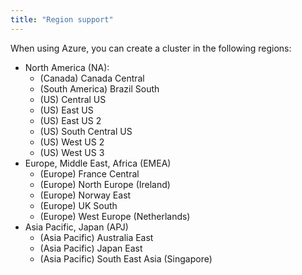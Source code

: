 ```yaml
---
title: "Region support"
---
```

 When using Azure, you can create a cluster in the following regions:

- North America (NA):
  - (Canada) Canada Central
  - (South America) Brazil South
  - (US) Central US
  - (US) East US
  - (US) East US 2
  - (US) South Central US
  - (US) West US 2
  - (US) West US 3
- Europe, Middle East, Africa (EMEA)
  - (Europe) France Central
  - (Europe) North Europe (Ireland)
  - (Europe) Norway East
  - (Europe) UK South
  - (Europe) West Europe (Netherlands)
- Asia Pacific, Japan (APJ)
  - (Asia Pacific) Australia East
  - (Asia Pacific) Japan East
  - (Asia Pacific) South East Asia (Singapore)
